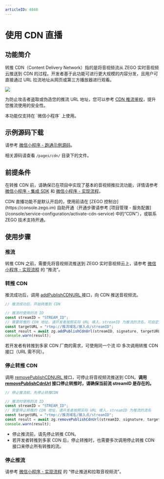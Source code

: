 ```yaml
---
articleID: 4848
---
```



# 使用 CDN 直播



## 功能简介

转推 CDN（Content Delivery Network）指的是将音视频流从 ZEGO 实时音视频云推送到 CDN 的过程。开发者基于此功能可进行更大规模的内容分发，且用户可直接通过 URL 拉流地址从网页或第三方播放器进行观看。

<Frame width="512" height="auto" caption=""><img src="https://storage.zego.im/sdk-doc/Pics/Common/ZegoExpressEngine/relay_cdn.png" /></Frame>

为防止攻击者盗取或伪造您的推流 URL 地址，您可以参考 [CDN 推流鉴权](!CDN_StreamPublishing_Authentication)，提升您推流使用的安全性。

<Warning title="注意">
本功能仅支持在 `微信小程序` 上使用。
</Warning>




## 示例源码下载

请参考 [微信小程序 - 跑通示例源码](!DownloadDemo_WeChat)。

相关源码请查看 `/pages/cdn/` 目录下的文件。

## 前提条件

在转推 CDN 前，请确保已在项目中实现了基本的音视频推拉流功能，详情请参考 [微信小程序 - 集成 SDK](!SDK_Integration_WeChat) 和 [微信小程序 - 实现流程](!Solution_Implementation_WeChat)。

<Warning title="注意">
CDN 直播功能不是默认开启的，使用前请在 [ZEGO 控制台](https://console.zego.im) 自助开通（开通步骤请参考 [项目管理 - 服务配置](/console/service-configuration/activate-cdn-service) 中的“CDN”），或联系 ZEGO 技术支持开通。
</Warning>



## 使用步骤

### 推流

转推 CDN 之前，需要先将音视频流推送到 ZEGO 实时音视频云上，请参考 [微信小程序 - 实现流程](!Solution_Implementation_WeChat#publishingStream) 的 “推流”。

### 转推 CDN

推流成功后，调用 [addPublishCDNURL ](@addPublishCDNURL) 接口，向 CDN 推送音视频流。


```javascript
// 推流成功后，开始转推到 CDN

// 推流时使用的流 ID
const streamID = "STREAM_ID";
// 需要转推的 CDN 地址，请开发者按照实际 URL 填入，streamID 为推流的流名，可自定义
const targetURL = "rtmp://推流域名/接入点/streamID";
const result = await zg.addPublishCdnUrl(streamID, signature, targetURL);
console.warn(result);
```

<Warning title="注意">


若开发者有转推到多家 CDN 厂商的需求，可使用同一个流 ID 多次调用转推 CDN 接口（URL 需不同）。

</Warning>




### 停止转推 CDN

调用 [removePublishCDNURL ](@removePublishCDNURL) 接口，可停止将音视频流推送到 CDN。**调用 [removePublishCdnUrl](@removePublishCdnUrl) 接口停止转推时，请确保当前流 streamID 是存在的。**

```javascript
// 停止推流前，先停止转推CDN

// 推流时使用的流 ID
const streamID = "STREAM_ID";
// 需要停止转推的 CDN 地址，请开发者按照实际 URL 填入，streamID 为推流的流名
const targetURL = "rtmp://推流域名/接入点/streamID";
const result = await zg.removePublishCdnUrl(streamID, signature, targetURL);
console.warn(result);
```

<Warning title="注意">


- 停止推流前，请先停止转推 CDN。
- 若开发者转推到多家 CDN 后，停止转推时，也需要多次调用停止转推 CDN 接口来停止所有转推的流。

</Warning>



### 停止推流

请参考 [微信小程序 - 实现流程](!Solution_Implementation_WeChat#停止推送和拉取音视频流) 的 “停止推送和拉取音视频流”。
